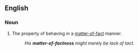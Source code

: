 ==English==
===Noun===
{{en-noun|-}}

#The property of behaving in a [[matter-of-fact]] manner.
#:''His '''matter-of-factness''' might merely be lack of tact.''